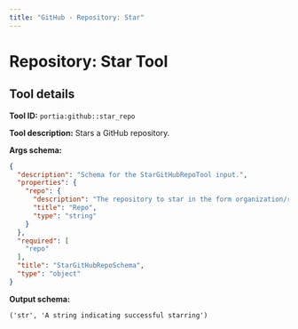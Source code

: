 ```yaml
---
title: "GitHub - Repository: Star"
---
```

<!-- WARNING: This file is auto-generated by generate_tool_docs.py. Do not edit manually. -->


# Repository: Star Tool

<Intro />

## Tool details
**Tool ID:** `portia:github::star_repo`

**Tool description:** Stars a GitHub repository.

**Args schema:**
```json
{
  "description": "Schema for the StarGitHubRepoTool input.",
  "properties": {
    "repo": {
      "description": "The repository to star in the form organization/repository.For example: PortiaAI/portia-sdk-python",
      "title": "Repo",
      "type": "string"
    }
  },
  "required": [
    "repo"
  ],
  "title": "StarGitHubRepoSchema",
  "type": "object"
}
```

**Output schema:**
```
('str', 'A string indicating successful starring')
```
